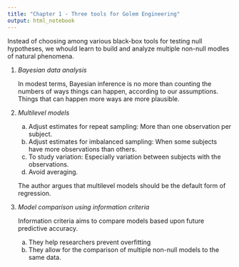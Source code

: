 ---
title: "Chapter 1 - Three tools for Golem Engineering"
output: html_notebook
---

Instead of choosing among various black-box tools for testing null hypotheses, we whould learn to build and analyze multiple non-null modles of natural phenomena.

1. *Bayesian data analysis*

    In modest terms, Bayesian inference is no more than counting the numbers of ways things can happen, according to our assumptions. Things that can happen more ways are     more plausible.


2. *Multilevel models*
    a. Adjust estimates for repeat sampling: More than one observation per subject.
    b. Adjust estimates for imbalanced sampling: When some subjects have more observations than others.
    c. To study variation: Especially variation between subjects with the observations.
    d. Avoid averaging.
    

    The author argues that multilevel models should be the default form of regression.


3. *Model comparison using information criteria*

    Information criteria aims to compare models based upon future predictive accuracy. 
    
    a. They help researchers prevent overfitting
    b. They allow for the comparison of multiple non-null models to the same data.


